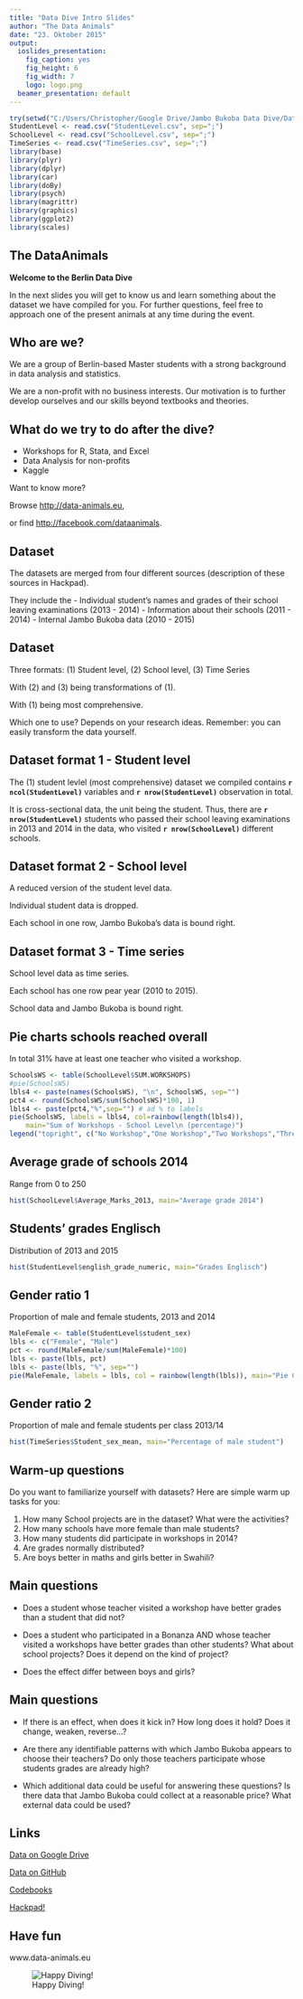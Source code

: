 ```yaml
---
title: "Data Dive Intro Slides"
author: "The Data Animals"
date: "23. Oktober 2015"
output:
  ioslides_presentation:
    fig_caption: yes
    fig_height: 6
    fig_width: 7
    logo: logo.png
  beamer_presentation: default
---
```


```r
try(setwd("C:/Users/Christopher/Google Drive/Jambo Bukoba Data Dive/Data"))
StudentLevel <- read.csv("StudentLevel.csv", sep=";")
SchoolLevel <- read.csv("SchoolLevel.csv", sep=";")
TimeSeries <- read.csv("TimeSeries.csv", sep=";")
library(base)
library(plyr)
library(dplyr)
library(car)
library(doBy)
library(psych)
library(magrittr)
library(graphics)
library(ggplot2)
library(scales)
```

## The DataAnimals

**Welcome to the Berlin Data Dive** 

In the next slides you will get to know us and learn something about the dataset we have compiled for you. For further questions, feel free to approach one of the present animals at any time during the event. 


## Who are we?

We are a group of Berlin-based Master students with a strong background in data analysis and statistics. 

We are a non-profit with no business interests. Our motivation is to further develop ourselves and our skills beyond textbooks and theories.

## What do we try to do after the dive?

- Workshops for R, Stata, and Excel
- Data Analysis for non-profits
- Kaggle

Want to know more? 

Browse <http://data-animals.eu>, 


or find <http://facebook.com/dataanimals>.

## Dataset 

The datasets are merged from four different sources (description of these sources in Hackpad). 

They include the 
- Individual student's names and grades of their school leaving examinations (2013 - 2014)
- Information about their schools (2011 - 2014)
- Internal Jambo Bukoba data (2010 - 2015)

## Dataset 

Three formats: (1) Student level, (2) School level, (3) Time Series

With (2) and (3) being transformations of (1).

With (1) being most comprehensive.

Which one to use? Depends on your research ideas. Remember: you can easily transform the data yourself.

## Dataset format 1 - Student level

The (1) student levlel (most comprehensive) dataset we compiled contains **`r ncol(StudentLevel)`** variables and **`r nrow(StudentLevel)`** observation in total.

It is cross-sectional data, the unit being the student. Thus, there are **`r nrow(StudentLevel)`** students who passed their school leaving examinations in 2013 and 2014 in the data, who visited **`r nrow(SchoolLevel)`** different schools.

## Dataset format 2 - School level

A reduced version of the student level data. 

Individual student data is dropped.

Each school in one row, Jambo Bukoba's data is bound right.

## Dataset format 3 - Time series

School level data as time series.

Each school has one row pear year (2010 to 2015).

School data and Jambo Bukoba is bound right.


## Pie charts schools reached overall
In total 31% have at least one teacher who visited a workshop. 
```r
SchoolsWS <- table(SchoolLevel$SUM.WORKSHOPS)
#pie(SchoolsWS)
lbls4 <- paste(names(SchoolsWS), "\n", SchoolsWS, sep="")
pct4 <- round(SchoolsWS/sum(SchoolsWS)*100, 1)
lbls4 <- paste(pct4,"%",sep="") # ad % to labels
pie(SchoolsWS, labels = lbls4, col=rainbow(length(lbls4)),
    main="Sum of Workshops - School Level\n (percentage)") 
legend("topright", c("No Workshop","One Workshop","Two Workshops","Three Workshops"), cex=0.55, fill=rainbow(length(lbls4)))
```

## Average grade of schools 2014
Range from 0 to 250
```r
hist(SchoolLevel$Average_Marks_2013, main="Average grade 2014")
```

## Students' grades Englisch
Distribution of 2013 and 2015
```r
hist(StudentLevel$english_grade_numeric, main="Grades Englisch")
```

## Gender ratio 1
Proportion of male and female students, 2013 and 2014
```r
MaleFemale <- table(StudentLevel$student_sex)
lbls <- c("Female", "Male")
pct <- round(MaleFemale/sum(MaleFemale)*100)
lbls <- paste(lbls, pct)
lbls <- paste(lbls, "%", sep="")
pie(MaleFemale, labels = lbls, col = rainbow(length(lbls)), main="Pie Chart of Gender")
```


## Gender ratio 2
Proportion of male and female students per class 2013/14
```r
hist(TimeSeries$Student_sex_mean, main="Percentage of male student")
```

## Warm-up questions
Do you want to familiarize yourself with datasets? Here are simple warm up tasks for you:

1. How many School projects are in the dataset? What were the activities?
2. How many schools have more female than male students?
3. How many students did participate in workshops in 2014?
4. Are grades normally distributed?
5. Are boys better in maths and girls better in Swahili?

## Main questions
- Does a student whose teacher visited a workshop have better grades than a student that did not?

- Does a student who participated in a Bonanza AND whose teacher visited a workshops have better grades than other students? What about school projects? Does it depend on the kind of project?

- Does the effect differ between boys and girls?

## Main questions 
- If there is an effect, when does it kick in? How long does it hold? Does it change, weaken, reverse...?

- Are there any identifiable patterns with which Jambo Bukoba appears to choose their teachers? Do only those teachers participate whose students grades are already high?

- Which additional data could be useful for answering these questions? Is there data that Jambo Bukoba could collect at a reasonable price? What external data could be used?


## Links
[Data on Google Drive](https://drive.google.com/drive/folders/0B3aFaGPDtkwdZ1ZGMnV4N2g4dUk)

[Data on GitHub](https://github.com/ChristopherCosler/DataJamboBukoba)

[Codebooks](https://drive.google.com/folderview?id=0B3X17L5ZOPajX1Q5OU5OMHdSbkE&usp=sharing)

[Hackpad!](https://hackpad.com/Jambo-Bukoba-Dataset-gTEZotNwLQr)

## Have fun {.flexbox .vcenter}
www.data-animals.eu

![Happy Diving!](http://en.goldstarsdivingcenter.com/images/icons/learn.png)

